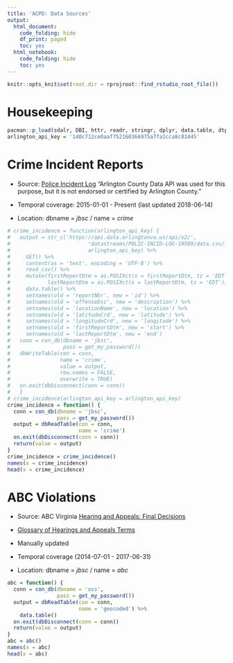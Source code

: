```yaml
---
title: 'ACPD: Data Sources'
output:
  html_document:
    code_folding: hide
    df_print: paged
    toc: yes
  html_notebook:
    code_folding: hide
    toc: yes
---
```


```r
knitr::opts_knit$set(root.dir = rprojroot::find_rstudio_root_file())
```

# Housekeeping
```r
pacman::p_load(sdalr, DBI, httr, readr, stringr, dplyr, data.table, dtplyr)
arlington_api_key = '140c712ce0aaf752160366975a7fa1cca8c81445'
```

# Crime Incident Reports

- Source: [Police Incident Log](https://bit.ly/21nPzoE) "Arlington County Data API was used for this purpose, but it is not endorsed or certified by Arlington County."

- Temporal coverage: 2015-01-01 - Present (last updated 2018-06-14)

- Location: dbname = *jbsc* / name = *crime*

```r
# crime_incidence = function(arlington_api_key) {
#   output = str_c('https://api.data.arlingtonva.us/api/v2/',
#                         'datastreams/POLIC-INCID-LOG-19589/data.csv/?auth_key=',
#                         arlington_api_key) %>%
#     GET() %>%
#     content(as = 'text', encoding = 'UTF-8') %>%
#     read_csv() %>%
#     mutate(firstReportDtm = as.POSIXct(x = firstReportDtm, tz = 'EDT'),
#            lastReportDtm = as.POSIXct(x = lastReportDtm, tz = 'EDT')) %>%
#     data.table() %>%
#     setnames(old = 'reportNbr', new = 'id') %>%
#     setnames(old = 'offenseDsc', new = 'description') %>%
#     setnames(old = 'locationName', new = 'location') %>%
#     setnames(old = 'latitudeCrd', new = 'latitude') %>%
#     setnames(old = 'longitudeCrd', new = 'longitude') %>%
#     setnames(old = 'firstReportDtm', new = 'start') %>%
#     setnames(old = 'lastReportDtm', new = 'end')
#   conn = con_db(dbname = 'jbsc',
#                 pass = get_my_password())
#   dbWriteTable(con = conn,
#                name = 'crime',
#                value = output,
#                row.names = FALSE,
#                overwrite = TRUE)
#   on.exit(dbDisconnect(conn = conn))
#   }
# crime_incidence(arlington_api_key = arlington_api_key)
crime_incidence = function() {
  conn = con_db(dbname = 'jbsc',
                pass = get_my_password())
  output = dbReadTable(con = conn,
                       name = 'crime')
  on.exit(dbDisconnect(conn = conn))
  return(value = output)
}
crime_incidence = crime_incidence()
names(x = crime_incidence)
head(x = crime_incidence)
```

# ABC Violations

- Source: ABC Virginia [Hearing and Appeals: Final Decisions](https://www.abc.virginia.gov/enforcement/hearings-and-appeals/final-decisions/)

- [Glossary of Hearings and Appeals Terms](https://www.abc.virginia.gov/enforcement/hearings-and-appeals/key-terms/)

- Manually updated

- Temporal coverage (2014-07-01 - 2017-06-31)

- Location: dbname = *jbsc* / name = *abc*

```r
abc = function() {
  conn = con_db(dbname = 'oss',
                pass = get_my_password())
  output = dbReadTable(con = conn,
                       name = 'geocoded') %>%
    data.table()
  on.exit(dbDisconnect(conn = conn))
  return(value = output)
}
abc = abc()
names(x = abc)
head(x = abc)
```
